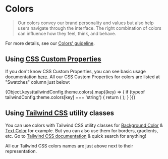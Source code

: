 
<Meta title="Guidelines / Colors" />

# Colors

> Our colors convey our brand personality and values but also help users navigate through the interface. The right combination of colors can influence how they feel, think, and behave.

For more details, see our <a class="vtmn-link vtmn-link--icon-along" href="https://www.decathlon.design/726f8c765/p/85c5a1-colors/b/06f55e" target="_blank">Colors' guideline</a>.

## Using [CSS Custom Properties](https://developer.mozilla.org/en-US/docs/Web/CSS/Using_CSS_custom_properties)

If you don't know CSS Custom Properties, you can see basic usage documentation [here](https://developer.mozilla.org/en-US/docs/Web/CSS/Using_CSS_custom_properties#Basic_usage). All our CSS Custom Properties for colors are listed at "Swatches" column just below:

<ColorPalette>
  {Object.keys(tailwindConfig.theme.colors).map((key) => {
    if (typeof tailwindConfig.theme.colors[key] === 'string') {
      return (
        <ColorItem title={key} colors={[tailwindConfig.theme.colors[key]]} />
      );
    }
  })}
</ColorPalette>

## Using [Tailwind CSS](https://tailwindcss.com) utility classes

You can use colors with Tailwind CSS utility classes for [Background Color](https://tailwindcss.com/docs/background-color) & [Text Color](https://tailwindcss.com/docs/text-color) for example.
But you can also use them for borders, gradients, etc. Go to [Tailwind CSS documentation](https://tailwindcss.com/docs) & quick search for anything!

All our Tailwind CSS colors names are just above next to their representation.

